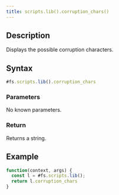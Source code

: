 ```yaml
---
title: scripts.lib().corruption_chars()
---
```


## Description

Displays the possible corruption characters.

## Syntax

```js
#fs.scripts.lib().corruption_chars
```

### Parameters

No known parameters.

### Return

Returns a string.

## Example

```js
function(context, args) {
  const l = #fs.scripts.lib();
  return l.corruption_chars
}
```
